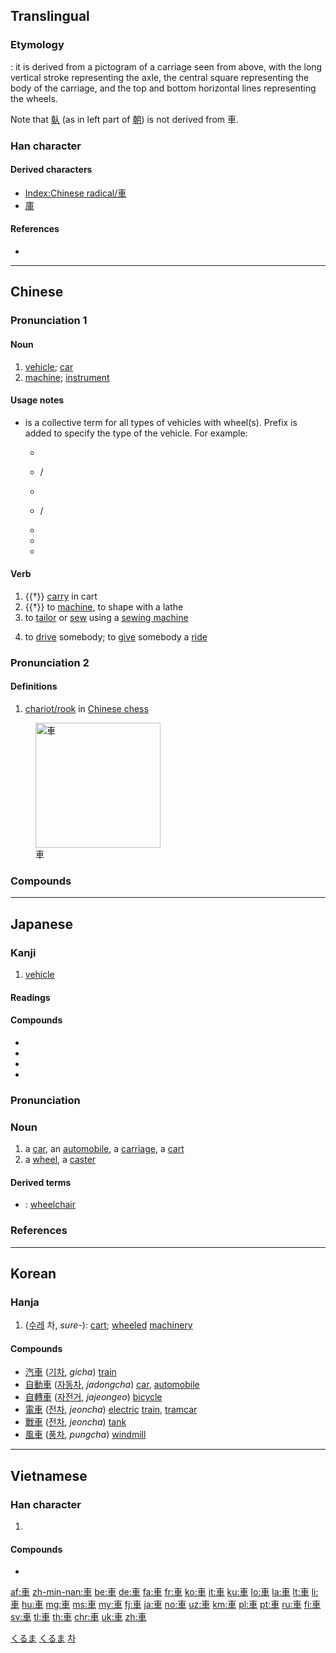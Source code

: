 {{also|车|倝}}
==Translingual==
{{stroke order|type=animate}}

===Etymology===
{{Han etyl}}
{{liushu|i}}: it is derived from a pictogram of a carriage seen from above, with the long vertical stroke representing the axle, the central square representing the body of the carriage, and the top and bottom horizontal lines representing the wheels.

Note that [[倝]] (as in left part of [[朝]]) is not derived from 車.

===Han character===
{{Han char|rn=159|rad=車|as=00|sn=7|four=50006|canj=JWJ}}

====Derived characters====
* [[Index:Chinese radical/車]]
* [[庫]]

====References====
* {{Han ref|kx=1239.010|dkj=38172|dj=1712.340|hdz=53511.010|uh=8ECA|ud=36554|bh=A8AE|bd=43182}}

----

==Chinese==
{{zh-forms|s=车}}

===Pronunciation 1===
{{zh-pron
|m=chē
|c=ce1
|h=pfs=chhâ
|mn=chhia
|w=1tsho
|mc=2
|oc=1
|ma=y
|cat=n,v
}}

====Noun====
{{zh-noun}}

# [[vehicle]]; [[car]] {{zh-mw|輛|部|c:架|mn:頂}}
# [[machine]]; [[instrument]] {{zh-mw|部}}

====Usage notes====
* {{lang|zh|車／车}} is a collective term for all types of vehicles with wheel(s). Prefix is added to specify the type of the vehicle. For example:
** {{zh-l|公共汽車|gloss=bus}}
** {{zh-l|出租車}} / {{zh-l|計程車|gloss=taxi}}
** {{zh-l|火車|gloss=train}}
** {{zh-l|自行車}} / {{zh-l|腳踏車|gloss=bicycle}}
** {{zh-l|貨車|gloss=lorry}}
** {{zh-l|卡車|gloss=truck}}
** {{zh-l|嬰兒車|gloss=pram}}

====Verb====
{{zh-verb}}

# {{†}} [[carry]] in cart
# {{†}} to [[machine]], to shape with a lathe
# to [[tailor]] or [[sew]] using a [[sewing machine]]
#: {{zh-x|車衫|to sew clothes with a sewing machine|C}}
# {{lb|zh|Cantonese}} to [[drive]] somebody; to [[give]] somebody a [[ride]]
#: {{zh-x|你 可 唔 可以 車 我 去 地鐵 站 呀？|Can you '''drive''' me to the MTR station?|C}}

===Pronunciation 2===
{{zh-pron
|m=jū
|c=geoi1
|h=pfs=kî
|mn=ki/ku
|mc=1
|oc=2
|w=1jy
|cat=n
}}

====Definitions====
{{zh-hanzi}}

# [[w:Chinese_chess#Chariot.2FRook|chariot/rook]] in [[w:Xiangqi|Chinese chess]]

[[Image:Xiangqi Chariot.png|200px|thumb|right|車]]

===Compounds===
{{zh-der|車把|車把勢|車幫|車廠|車場|車床|車次|車刀|車到山前必有路|車道|車道溝|車燈|車隊|車份兒|車夫|車工|車公里|車鉤|車軲轆|車軲轆話|車軲轆會|車禍|車技|車駕|車間|車間文學|車庫|車筐|車況|車老闆|車輛|車裂|車鈴|車流|車輪|車輪戰|車馬費|車門|車棚|車篷|車皮|車票|車前|車前子|車錢|車圈|車身|車手|車水馬龍|車速|車胎|車條|車頭|車瓦|車位|車廂|車箱|車削|車轅|車載鬥量|車閘|車站|車照|車轍|車軸|車主|車資|車子|車組|出租車|滑板車|滑行車|火車|機車|開車|摩托自行車|汽車|自行車}}

{{zh-cat|Beginning}}

----

==Japanese==

===Kanji===
{{ja-kanji|grade=1|rs=車00}}

# [[vehicle]]

====Readings====
{{ja-readings
|goon=[[しゃ]] (sha), [[こ]] (ko) {{qualifier|non-[[w:Jōyō kanji|Jōyō]] reading}}
|kanon=[[しゃ]] (sha), [[きょ]] (kyo) {{qualifier|non-[[w:Jōyō kanji|Jōyō]] reading}}
|kun=[[くるま]] (kuruma)}}

====Compounds====
{{der-top|Compounds}}
* {{ja-r|車輪|しゃりん}}
* {{ja-r|新車|しんしゃ}}
* {{ja-r|自転車|じてんしゃ}}
* {{ja-r|電車|でんしゃ}}
{{der-bottom}}

{{ja-kanjitab|くるま|yomi=k}}

===Pronunciation===
{{ja-pron|yomi=k|くるま|acc=0|acc_ref=DJR,NHK}}

===Noun===
{{ja-noun|count=台|くるま}}

# a [[car]], an [[automobile]], a [[carriage]], a [[cart]]
# a [[wheel]], a [[caster]]

====Derived terms====
{{der-top}}
* {{ja-r|車椅子|くるまいす}}: [[wheelchair]]
{{der-bottom}}

===References===
<references/>

[[Category:1000 Japanese basic words|くるま]]
[[Category:ja:Machines|くるま]]

----

==Korean==

===Hanja===
{{ko-hanja|hangeul=[[차]], [[거]]|eumhun=수레|rv=cha, geo|mr=ch'a, kŏ|y=cha, ke}}

# ([[수레]] 차, ''sure-''): [[cart]]; [[wheel]]ed [[machinery]]

====Compounds====
* [[汽車]] ([[기차]], ''gicha'') [[train]]
* [[自動車]] ([[자동차]], ''jadongcha'') [[car]], [[automobile]]
* [[自轉車]] ([[자전거]], ''jajeongeo'') [[bicycle]]
* [[電車]] ([[전차]], ''jeoncha'') [[electric]] [[train]], [[tramcar]]
* [[戰車]] ([[전차]], ''jeoncha'') [[tank]]
* [[風車]] ([[풍차]], ''pungcha'') [[windmill]]

[[Category:Hanja readings|차]]

----

==Vietnamese==

===Han character===
{{vi-hantu|[[xa]], [[xe]], [[xơ]], [[se]], [[xế]], [[nhơn]]}}

# {{defn|lang=vi|sort=車00}}

====Compounds====
* {{l|vi|車踏|tr=xe đạp}}

[[Category:CJKV radicals| ]]

[[af:車]]
[[zh-min-nan:車]]
[[be:車]]
[[de:車]]
[[fa:車]]
[[fr:車]]
[[ko:車]]
[[it:車]]
[[ku:車]]
[[lo:車]]
[[la:車]]
[[lt:車]]
[[li:車]]
[[hu:車]]
[[mg:車]]
[[ms:車]]
[[my:車]]
[[fj:車]]
[[ja:車]]
[[no:車]]
[[uz:車]]
[[km:車]]
[[pl:車]]
[[pt:車]]
[[ru:車]]
[[fi:車]]
[[sv:車]]
[[tl:車]]
[[th:車]]
[[chr:車]]
[[uk:車]]
[[zh:車]]